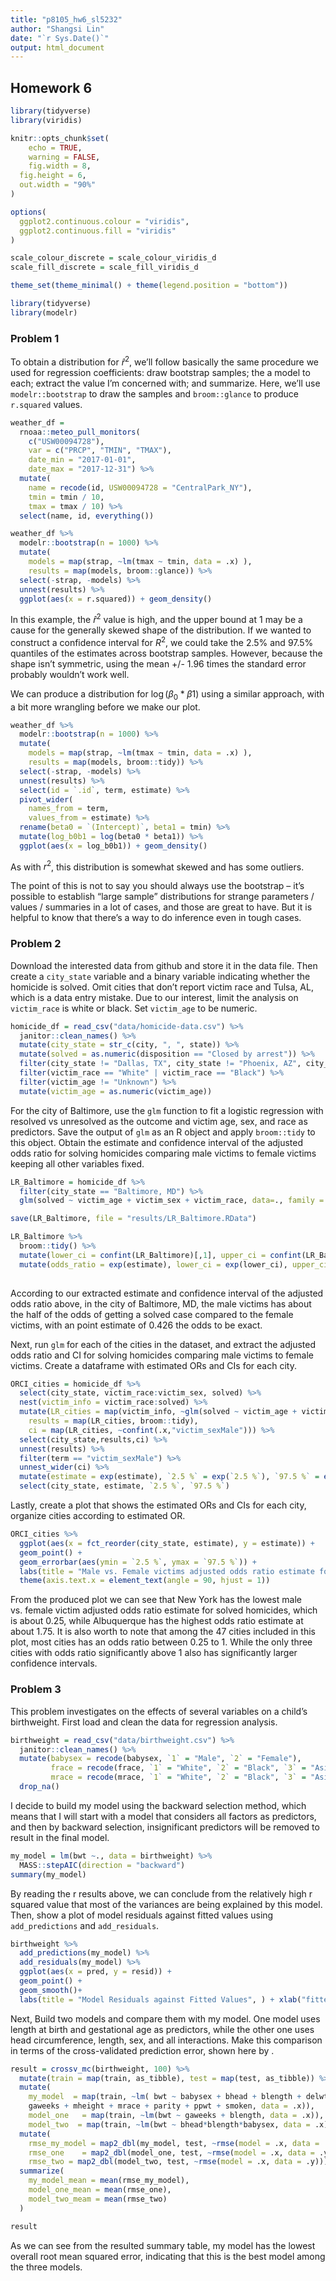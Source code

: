 ```yaml
---
title: "p8105_hw6_sl5232"
author: "Shangsi Lin"
date: "`r Sys.Date()`"
output: html_document
---
```

## Homework 6
```r
library(tidyverse)
library(viridis)

knitr::opts_chunk$set(
	echo = TRUE,
	warning = FALSE,
	fig.width = 8, 
  fig.height = 6,
  out.width = "90%"
)

options(
  ggplot2.continuous.colour = "viridis",
  ggplot2.continuous.fill = "viridis"
)

scale_colour_discrete = scale_colour_viridis_d
scale_fill_discrete = scale_fill_viridis_d

theme_set(theme_minimal() + theme(legend.position = "bottom"))
```

```r
library(tidyverse)
library(modelr)
```

### Problem 1

To obtain a distribution for $\hat{r}^2$, we'll follow basically the same procedure we used for regression coefficients: draw bootstrap samples; the a model to each; extract the value I'm concerned with; and summarize. Here, we'll use `modelr::bootstrap` to draw the samples and `broom::glance` to produce `r.squared` values. 

```r
weather_df = 
  rnoaa::meteo_pull_monitors(
    c("USW00094728"),
    var = c("PRCP", "TMIN", "TMAX"), 
    date_min = "2017-01-01",
    date_max = "2017-12-31") %>%
  mutate(
    name = recode(id, USW00094728 = "CentralPark_NY"),
    tmin = tmin / 10,
    tmax = tmax / 10) %>%
  select(name, id, everything())
```


```r
weather_df %>% 
  modelr::bootstrap(n = 1000) %>% 
  mutate(
    models = map(strap, ~lm(tmax ~ tmin, data = .x) ),
    results = map(models, broom::glance)) %>% 
  select(-strap, -models) %>% 
  unnest(results) %>% 
  ggplot(aes(x = r.squared)) + geom_density()
```

In this example, the $\hat{r}^2$ value is high, and the upper bound at 1 may be a cause for the generally skewed shape of the distribution. If we wanted to construct a confidence interval for $R^2$, we could take the 2.5% and 97.5% quantiles of the estimates across bootstrap samples. However, because the shape isn't symmetric, using the mean +/- 1.96 times the standard error probably wouldn't work well.

We can produce a distribution for $\log(\beta_0 * \beta1)$ using a similar approach, with a bit more wrangling before we make our plot.

```r
weather_df %>% 
  modelr::bootstrap(n = 1000) %>% 
  mutate(
    models = map(strap, ~lm(tmax ~ tmin, data = .x) ),
    results = map(models, broom::tidy)) %>% 
  select(-strap, -models) %>% 
  unnest(results) %>% 
  select(id = `.id`, term, estimate) %>% 
  pivot_wider(
    names_from = term, 
    values_from = estimate) %>% 
  rename(beta0 = `(Intercept)`, beta1 = tmin) %>% 
  mutate(log_b0b1 = log(beta0 * beta1)) %>% 
  ggplot(aes(x = log_b0b1)) + geom_density()
```

As with $r^2$, this distribution is somewhat skewed and has some outliers. 

The point of this is not to say you should always use the bootstrap -- it's possible to establish "large sample" distributions for strange parameters / values / summaries in a lot of cases, and those are great to have. But it is helpful to know that there's a way to do inference even in tough cases. 

### Problem 2
Download the interested data from github and store it in the data file. Then create a `city_state` variable and a binary variable indicating whether the homicide is solved. Omit cities that don't report victim race and Tulsa, AL, which is a data entry mistake. Due to our interest, limit the analysis on `victim_race` is white or black. Set `victim_age` to be numeric.

```r
homicide_df = read_csv("data/homicide-data.csv") %>% 
  janitor::clean_names() %>% 
  mutate(city_state = str_c(city, ", ", state)) %>% 
  mutate(solved = as.numeric(disposition == "Closed by arrest")) %>% 
  filter(city_state != "Dallas, TX", city_state != "Phoenix, AZ", city_state != "Kansas City, MO", city_state != "Tulsa, AL") %>% 
  filter(victim_race == "White" | victim_race == "Black") %>% 
  filter(victim_age != "Unknown") %>% 
  mutate(victim_age = as.numeric(victim_age))
```

For the city of Baltimore, use the `glm` function to fit a logistic regression with resolved vs unresolved as the outcome and victim age, sex, and race as predictors. Save the output of `glm` as an R object and  apply `broom::tidy` to this object. Obtain the estimate and confidence interval of the adjusted odds ratio for solving homicides comparing male victims to female victims keeping all other variables fixed. 

```r
LR_Baltimore = homicide_df %>% 
  filter(city_state == "Baltimore, MD") %>% 
  glm(solved ~ victim_age + victim_sex + victim_race, data=., family = binomial())

save(LR_Baltimore, file = "results/LR_Baltimore.RData")

LR_Baltimore %>% 
  broom::tidy() %>% 
  mutate(lower_ci = confint(LR_Baltimore)[,1], upper_ci = confint(LR_Baltimore)[,2]) %>% 
  mutate(odds_ratio = exp(estimate), lower_ci = exp(lower_ci), upper_ci = exp(upper_ci))
  
```

According to our extracted estimate and confidence interval of the adjusted odds ratio above, in the city of Baltimore, MD, the male victims has about the half of the odds of getting a solved case compared to the female victims, with an point estimate of 0.426 the odds to be exact.

Next, run `glm` for each of the cities in the dataset, and extract the adjusted odds ratio and CI for solving homicides comparing male victims to female victims. Create a dataframe with estimated ORs and CIs for each city.

```r
ORCI_cities = homicide_df %>% 
  select(city_state, victim_race:victim_sex, solved) %>% 
  nest(victim_info = victim_race:solved) %>% 
  mutate(LR_cities = map(victim_info, ~glm(solved ~ victim_age + victim_sex + victim_race, family= binomial, data=.x)),
    results = map(LR_cities, broom::tidy),
    ci = map(LR_cities, ~confint(.x,"victim_sexMale"))) %>% 
  select(city_state,results,ci) %>% 
  unnest(results) %>% 
  filter(term == "victim_sexMale") %>% 
  unnest_wider(ci) %>% 
  mutate(estimate = exp(estimate), `2.5 %` = exp(`2.5 %`), `97.5 %` = exp(`97.5 %`)) %>% 
  select(city_state, estimate, `2.5 %`, `97.5 %`)
```

Lastly, create a plot that shows the estimated ORs and CIs for each city, organize cities according to estimated OR.

```r
ORCI_cities %>% 
  ggplot(aes(x = fct_reorder(city_state, estimate), y = estimate)) + 
  geom_point() +
  geom_errorbar(aes(ymin = `2.5 %`, ymax = `97.5 %`)) +
  labs(title = "Male vs. Female victims adjusted odds ratio estimate for solved homicides across America") + xlab("City, State") + ylab("Estimated Odds Ratio") +
  theme(axis.text.x = element_text(angle = 90, hjust = 1))
```

From the produced plot we can see that New York has the lowest male vs. female victim adjusted odds ratio estimate for solved homicides, which is about 0.25, while Albuquerque has the highest odds ratio estimate at about 1.75. It is also worth to note that among the 47 cities included in this plot, most cities has an odds ratio between 0.25 to 1. While the only three cities with odds ratio significantly above 1 also has significantly larger confidence intervals.

### Problem 3

This problem investigates on the effects of several variables on a child's birthweight. First load and clean the data for regression analysis.

```r
birthweight = read_csv("data/birthweight.csv") %>% 
  janitor::clean_names() %>% 
  mutate(babysex = recode(babysex, `1` = "Male", `2` = "Female"),
         frace = recode(frace, `1` = "White", `2` = "Black", `3` = "Asian", `4` = "Puerto Rican", `8` = "Other", `9` = "Unknown"),
         mrace = recode(mrace, `1` = "White", `2` = "Black", `3` = "Asian", `4` = "Puerto Rican", `8` = "Other")) %>% 
  drop_na()
```

I decide to build my model using the backward selection method, which means that I will start with a model that considers all factors as predictors, and then by backward selection, insignificant predictors will be removed to result in the final model.

```r
my_model = lm(bwt ~., data = birthweight) %>% 
  MASS::stepAIC(direction = "backward")
summary(my_model)
```

By reading the r results above, we can conclude from the relatively high r squared value that most of the variances are being explained by this model. Then, show a plot of model residuals against fitted values using `add_predictions` and `add_residuals`.

```r
birthweight %>% 
  add_predictions(my_model) %>% 
  add_residuals(my_model) %>% 
  ggplot(aes(x = pred, y = resid)) + 
  geom_point() + 
  geom_smooth()+
  labs(title = "Model Residuals against Fitted Values", ) + xlab("fitted value") + ylab("residual")
```

Next, Build two models and compare them with my model. One model uses length at birth and gestational age as predictors, while the other one uses head circumference, length, sex, and all interactions. Make this comparison in terms of the cross-validated prediction error, shown here by .

```r
result = crossv_mc(birthweight, 100) %>% 
  mutate(train = map(train, as_tibble), test = map(test, as_tibble)) %>% 
  mutate(
    my_model  = map(train, ~lm( bwt ~ babysex + bhead + blength + delwt + fincome + 
    gaweeks + mheight + mrace + parity + ppwt + smoken, data = .x)),
    model_one   = map(train, ~lm(bwt ~ gaweeks + blength, data = .x)),
    model_two  = map(train, ~lm(bwt ~ bhead*blength*babysex, data = .x))) %>% 
  mutate(
    rmse_my_model = map2_dbl(my_model, test, ~rmse(model = .x, data = .y)),
    rmse_one    = map2_dbl(model_one, test, ~rmse(model = .x, data = .y)),
    rmse_two = map2_dbl(model_two, test, ~rmse(model = .x, data = .y))) %>% 
  summarize(
    my_model_mean = mean(rmse_my_model),
    model_one_mean = mean(rmse_one),
    model_two_meam = mean(rmse_two)
  )

result
```

As we can see from the resulted summary table, my model has the lowest overall root mean squared error, indicating that this is the best model among the three models. 